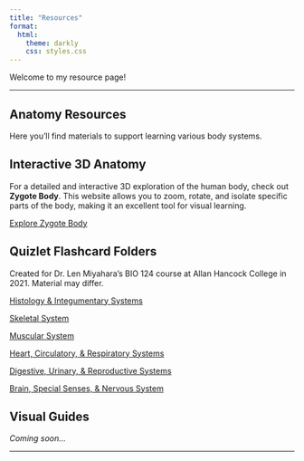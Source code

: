 ```yaml
---
title: "Resources"
format:
  html:
    theme: darkly
    css: styles.css
---
```




Welcome to my resource page!   

--- 

<div class="clickable-links">

# Anatomy Resources

Here you'll find materials to support learning various body systems.  

## Interactive 3D Anatomy

For a detailed and interactive 3D exploration of the human body, check out **Zygote Body**. This website allows you to zoom, rotate, and isolate specific parts of the body, making it an excellent tool for visual learning.

[Explore Zygote Body](https://www.zygotebody.com/)

 
## Quizlet Flashcard Folders

Created for Dr. Len Miyahara's BIO 124 course at Allan Hancock College in 2021. Material may differ. 

[Histology & Integumentary Systems](https://quizlet.com/user/Th3b3ckst3r/folders/histology-and-integumentary-system?i=2236oh&x=1xqt)

[Skeletal System](https://quizlet.com/user/Th3b3ckst3r/folders/skeletal-system?i=2236oh&x=1xqt)

[Muscular System](https://quizlet.com/user/Th3b3ckst3r/folders/muscles?i=2236oh&x=1xqt)

[Heart, Circulatory, & Respiratory Systems](https://quizlet.com/user/Th3b3ckst3r/folders/heart-circulatory-respiratory-systems?i=2236oh&x=1xqt)

[Digestive, Urinary, & Reproductive Systems](https://quizlet.com/user/Th3b3ckst3r/folders/digestive-urinary-reproductive-systems?i=2236oh&x=1xqt)

[Brain, Special Senses, & Nervous System](https://quizlet.com/user/Th3b3ckst3r/folders/nervous-system-brain-special-senses?i=2236oh&x=1xqt)


## Visual Guides

*Coming soon...*

---

</div>
